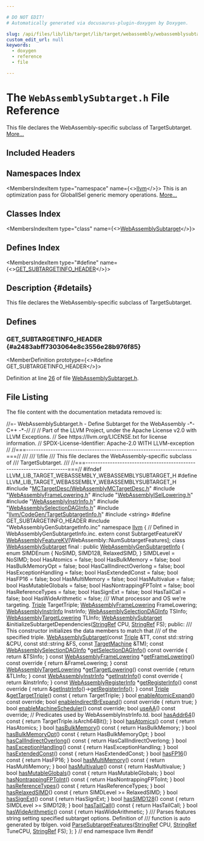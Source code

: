 ```yaml
---

# DO NOT EDIT!
# Automatically generated via docusaurus-plugin-doxygen by Doxygen.

slug: /api/files/lib/lib/target/lib/target/webassembly/webassemblysubtarget-h
custom_edit_url: null
keywords:
  - doxygen
  - reference
  - file

---
```





# The `WebAssemblySubtarget.h` File Reference

<DoxygenPage pluginConfig={pluginConfig}>

This file declares the WebAssembly-specific subclass of TargetSubtarget. <a href="#details">More...</a>

## Included Headers

<IncludesList>
<IncludesListItem
  filePath="MCTargetDesc/WebAssemblyMCTargetDesc.h"
  permalink="/docs/api/files/lib/lib/target/lib/target/webassembly/lib/target/webassembly/mctargetdesc/webassemblymctargetdesc-h"
  isLocal="true" />
<IncludesListItem
  filePath="WebAssemblyFrameLowering.h"
  permalink="/docs/api/files/lib/lib/target/lib/target/webassembly/webassemblyframelowering-h"
  isLocal="true" />
<IncludesListItem
  filePath="WebAssemblyISelLowering.h"
  permalink="/docs/api/files/lib/lib/target/lib/target/webassembly/webassemblyisellowering-h"
  isLocal="true" />
<IncludesListItem
  filePath="WebAssemblyInstrInfo.h"
  permalink="/docs/api/files/lib/lib/target/lib/target/webassembly/webassemblyinstrinfo-h"
  isLocal="true" />
<IncludesListItem
  filePath="WebAssemblySelectionDAGInfo.h"
  permalink="/docs/api/files/lib/lib/target/lib/target/webassembly/webassemblyselectiondaginfo-h"
  isLocal="true" />
<IncludesListItem
  filePath="llvm/CodeGen/TargetSubtargetInfo.h"
  permalink="/docs/api/files/include/include/llvm/include/llvm/codegen/targetsubtargetinfo-h"
  isLocal="true" />
<IncludesListItem
  filePath="string"
  permalink=""
  isLocal="false" />
<IncludesListItem
  filePath="WebAssemblyGenSubtargetInfo.inc"
  permalink=""
  isLocal="true" />
</IncludesList>

## Namespaces Index

<MembersIndex>

<MembersIndexItem
  type="namespace"
  name={<><a href="/docs/api/namespaces/llvm">llvm</a></>}>
This is an optimization pass for GlobalISel generic memory operations. <a href="/docs/api/namespaces/llvm/#details">More...</a>
</MembersIndexItem>

</MembersIndex>

## Classes Index

<MembersIndex>

<MembersIndexItem
  type="class"
  name={<><a href="/docs/api/classes/llvm/webassemblysubtarget">WebAssemblySubtarget</a></>}>
</MembersIndexItem>

</MembersIndex>

## Defines Index

<MembersIndex>

<MembersIndexItem
  type="#define"
  name={<><a href="#a2483abff7303064e8c3556e28b976f85">GET&#95;SUBTARGETINFO&#95;HEADER</a></>}>
</MembersIndexItem>

</MembersIndex>

## Description {#details}

This file declares the WebAssembly-specific subclass of TargetSubtarget.

<SectionDefinition>

## Defines

### GET&#95;SUBTARGETINFO&#95;HEADER {#a2483abff7303064e8c3556e28b976f85}

<MemberDefinition
  prototype={<>#define GET&#95;SUBTARGETINFO&#95;HEADER</>}>

Definition at line <a href="#l00026">26</a> of file <a href="/docs/api/files/lib/lib/target/lib/target/webassembly/webassemblysubtarget-h">WebAssemblySubtarget.h</a>.
</MemberDefinition>

</SectionDefinition>

## File Listing

The file content with the documentation metadata removed is:

<ProgramListing>

<Link id="l00001" /><CodeLine lineNumber="1"><Highlight kind="comment">//=- WebAssemblySubtarget.h - Define Subtarget for the WebAssembly -&#42;- C++ -&#42;-//</Highlight><Highlight kind="normal"></Highlight></CodeLine>
<Link id="l00002" /><CodeLine lineNumber="2"><Highlight kind="normal"></Highlight><Highlight kind="comment">//</Highlight><Highlight kind="normal"></Highlight></CodeLine>
<Link id="l00003" /><CodeLine lineNumber="3"><Highlight kind="normal"></Highlight><Highlight kind="comment">// Part of the LLVM Project, under the Apache License v2.0 with LLVM Exceptions.</Highlight><Highlight kind="normal"></Highlight></CodeLine>
<Link id="l00004" /><CodeLine lineNumber="4"><Highlight kind="normal"></Highlight><Highlight kind="comment">// See https://llvm.org/LICENSE.txt for license information.</Highlight><Highlight kind="normal"></Highlight></CodeLine>
<Link id="l00005" /><CodeLine lineNumber="5"><Highlight kind="normal"></Highlight><Highlight kind="comment">// SPDX-License-Identifier: Apache-2.0 WITH LLVM-exception</Highlight><Highlight kind="normal"></Highlight></CodeLine>
<Link id="l00006" /><CodeLine lineNumber="6"><Highlight kind="normal"></Highlight><Highlight kind="comment">//</Highlight><Highlight kind="normal"></Highlight></CodeLine>
<Link id="l00007" /><CodeLine lineNumber="7"><Highlight kind="normal"></Highlight><Highlight kind="comment">//===----------------------------------------------------------------------===//</Highlight><Highlight kind="comment"></Highlight></CodeLine>
<Link id="l00008" /><CodeLine lineNumber="8"><Highlight kind="comment">///</Highlight></CodeLine>
<Link id="l00009" /><CodeLine lineNumber="9"><Highlight kind="comment">/// \\file</Highlight></CodeLine>
<Link id="l00010" /><CodeLine lineNumber="10"><Highlight kind="comment">/// This file declares the WebAssembly-specific subclass of</Highlight></CodeLine>
<Link id="l00011" /><CodeLine lineNumber="11"><Highlight kind="comment">/// TargetSubtarget.</Highlight></CodeLine>
<Link id="l00012" /><CodeLine lineNumber="12"><Highlight kind="comment">///</Highlight><Highlight kind="normal"></Highlight></CodeLine>
<Link id="l00013" /><CodeLine lineNumber="13"><Highlight kind="normal"></Highlight><Highlight kind="comment">//===----------------------------------------------------------------------===//</Highlight><Highlight kind="normal"></Highlight></CodeLine>
<Link id="l00014" /><CodeLine lineNumber="14"><Highlight kind="normal"></Highlight></CodeLine>
<Link id="l00015" /><CodeLine lineNumber="15"><Highlight kind="normal"></Highlight><Highlight kind="preprocessor">#ifndef LLVM&#95;LIB&#95;TARGET&#95;WEBASSEMBLY&#95;WEBASSEMBLYSUBTARGET&#95;H</Highlight><Highlight kind="normal"></Highlight></CodeLine>
<Link id="l00016" /><CodeLine lineNumber="16"><Highlight kind="normal"></Highlight><Highlight kind="preprocessor">#define LLVM&#95;LIB&#95;TARGET&#95;WEBASSEMBLY&#95;WEBASSEMBLYSUBTARGET&#95;H</Highlight><Highlight kind="normal"></Highlight></CodeLine>
<Link id="l00017" /><CodeLine lineNumber="17"><Highlight kind="normal"></Highlight></CodeLine>
<Link id="l00018" /><CodeLine lineNumber="18"><Highlight kind="normal"></Highlight><Highlight kind="preprocessor">#include &quot;<a href="/docs/api/files/lib/lib/target/lib/target/webassembly/lib/target/webassembly/mctargetdesc/webassemblymctargetdesc-h">MCTargetDesc/WebAssemblyMCTargetDesc.h</a>&quot;</Highlight><Highlight kind="normal"></Highlight></CodeLine>
<Link id="l00019" /><CodeLine lineNumber="19"><Highlight kind="normal"></Highlight><Highlight kind="preprocessor">#include &quot;<a href="/docs/api/files/lib/lib/target/lib/target/webassembly/webassemblyframelowering-h">WebAssemblyFrameLowering.h</a>&quot;</Highlight><Highlight kind="normal"></Highlight></CodeLine>
<Link id="l00020" /><CodeLine lineNumber="20"><Highlight kind="normal"></Highlight><Highlight kind="preprocessor">#include &quot;<a href="/docs/api/files/lib/lib/target/lib/target/webassembly/webassemblyisellowering-h">WebAssemblyISelLowering.h</a>&quot;</Highlight><Highlight kind="normal"></Highlight></CodeLine>
<Link id="l00021" /><CodeLine lineNumber="21"><Highlight kind="normal"></Highlight><Highlight kind="preprocessor">#include &quot;<a href="/docs/api/files/lib/lib/target/lib/target/webassembly/webassemblyinstrinfo-h">WebAssemblyInstrInfo.h</a>&quot;</Highlight><Highlight kind="normal"></Highlight></CodeLine>
<Link id="l00022" /><CodeLine lineNumber="22"><Highlight kind="normal"></Highlight><Highlight kind="preprocessor">#include &quot;<a href="/docs/api/files/lib/lib/target/lib/target/webassembly/webassemblyselectiondaginfo-h">WebAssemblySelectionDAGInfo.h</a>&quot;</Highlight><Highlight kind="normal"></Highlight></CodeLine>
<Link id="l00023" /><CodeLine lineNumber="23"><Highlight kind="normal"></Highlight><Highlight kind="preprocessor">#include &quot;<a href="/docs/api/files/include/include/llvm/include/llvm/codegen/targetsubtargetinfo-h">llvm/CodeGen/TargetSubtargetInfo.h</a>&quot;</Highlight><Highlight kind="normal"></Highlight></CodeLine>
<Link id="l00024" /><CodeLine lineNumber="24"><Highlight kind="normal"></Highlight><Highlight kind="preprocessor">#include &lt;string&gt;</Highlight><Highlight kind="normal"></Highlight></CodeLine>
<Link id="l00025" /><CodeLine lineNumber="25"><Highlight kind="normal"></Highlight></CodeLine>
<Link id="l00026" /><CodeLine lineNumber="26" lineLink="#a2483abff7303064e8c3556e28b976f85"><Highlight kind="normal"></Highlight><Highlight kind="preprocessor">#define GET&#95;SUBTARGETINFO&#95;HEADER</Highlight><Highlight kind="normal"></Highlight></CodeLine>
<Link id="l00027" /><CodeLine lineNumber="27"><Highlight kind="normal"></Highlight><Highlight kind="preprocessor">#include &quot;WebAssemblyGenSubtargetInfo.inc&quot;</Highlight><Highlight kind="normal"></Highlight></CodeLine>
<Link id="l00028" /><CodeLine lineNumber="28"><Highlight kind="normal"></Highlight></CodeLine>
<Link id="l00029" /><CodeLine lineNumber="29"><Highlight kind="normal"></Highlight><Highlight kind="keyword">namespace </Highlight><Highlight kind="normal"><a href="/docs/api/namespaces/llvm">llvm</a> &#123;</Highlight></CodeLine>
<Link id="l00030" /><CodeLine lineNumber="30"><Highlight kind="normal"></Highlight></CodeLine>
<Link id="l00031" /><CodeLine lineNumber="31"><Highlight kind="normal"></Highlight><Highlight kind="comment">// Defined in WebAssemblyGenSubtargetInfo.inc.</Highlight><Highlight kind="normal"></Highlight></CodeLine>
<Link id="l00032" /><CodeLine lineNumber="32"><Highlight kind="normal"></Highlight><Highlight kind="keyword">extern</Highlight><Highlight kind="normal"> </Highlight><Highlight kind="keyword">const</Highlight><Highlight kind="normal"> SubtargetFeatureKV</Highlight></CodeLine>
<Link id="l00033" /><CodeLine lineNumber="33"><Highlight kind="normal">    <a href="/docs/api/namespaces/llvm/#a1cd80a76d76bf507862c05650c5b16e9">WebAssemblyFeatureKV</a>&#91;WebAssembly::NumSubtargetFeatures&#93;;</Highlight></CodeLine>
<Link id="l00034" /><CodeLine lineNumber="34"><Highlight kind="normal"></Highlight></CodeLine>
<Link id="l00035" /><CodeLine lineNumber="35" lineLink="/docs/api/classes/llvm/webassemblysubtarget"><Highlight kind="normal"></Highlight><Highlight kind="keyword">class </Highlight><Highlight kind="normal"><a href="/docs/api/classes/llvm/webassemblysubtarget/#abc26a845c93622f3eb0893a7b3fbfcf4">WebAssemblySubtarget</a> final : </Highlight><Highlight kind="keyword">public</Highlight><Highlight kind="normal"> <a href="/docs/api/classes/webassemblygensubtargetinfo">WebAssemblyGenSubtargetInfo</a> &#123;</Highlight></CodeLine>
<Link id="l00036" /><CodeLine lineNumber="36"><Highlight kind="normal">  </Highlight><Highlight kind="keyword">enum</Highlight><Highlight kind="normal"> SIMDEnum &#123;</Highlight></CodeLine>
<Link id="l00037" /><CodeLine lineNumber="37"><Highlight kind="normal">    NoSIMD,</Highlight></CodeLine>
<Link id="l00038" /><CodeLine lineNumber="38"><Highlight kind="normal">    SIMD128,</Highlight></CodeLine>
<Link id="l00039" /><CodeLine lineNumber="39"><Highlight kind="normal">    RelaxedSIMD,</Highlight></CodeLine>
<Link id="l00040" /><CodeLine lineNumber="40"><Highlight kind="normal">  &#125; SIMDLevel = NoSIMD;</Highlight></CodeLine>
<Link id="l00041" /><CodeLine lineNumber="41"><Highlight kind="normal"></Highlight></CodeLine>
<Link id="l00042" /><CodeLine lineNumber="42"><Highlight kind="normal">  </Highlight><Highlight kind="keywordtype">bool</Highlight><Highlight kind="normal"> HasAtomics = </Highlight><Highlight kind="keyword">false</Highlight><Highlight kind="normal">;</Highlight></CodeLine>
<Link id="l00043" /><CodeLine lineNumber="43"><Highlight kind="normal">  </Highlight><Highlight kind="keywordtype">bool</Highlight><Highlight kind="normal"> HasBulkMemory = </Highlight><Highlight kind="keyword">false</Highlight><Highlight kind="normal">;</Highlight></CodeLine>
<Link id="l00044" /><CodeLine lineNumber="44"><Highlight kind="normal">  </Highlight><Highlight kind="keywordtype">bool</Highlight><Highlight kind="normal"> HasBulkMemoryOpt = </Highlight><Highlight kind="keyword">false</Highlight><Highlight kind="normal">;</Highlight></CodeLine>
<Link id="l00045" /><CodeLine lineNumber="45"><Highlight kind="normal">  </Highlight><Highlight kind="keywordtype">bool</Highlight><Highlight kind="normal"> HasCallIndirectOverlong = </Highlight><Highlight kind="keyword">false</Highlight><Highlight kind="normal">;</Highlight></CodeLine>
<Link id="l00046" /><CodeLine lineNumber="46"><Highlight kind="normal">  </Highlight><Highlight kind="keywordtype">bool</Highlight><Highlight kind="normal"> HasExceptionHandling = </Highlight><Highlight kind="keyword">false</Highlight><Highlight kind="normal">;</Highlight></CodeLine>
<Link id="l00047" /><CodeLine lineNumber="47"><Highlight kind="normal">  </Highlight><Highlight kind="keywordtype">bool</Highlight><Highlight kind="normal"> HasExtendedConst = </Highlight><Highlight kind="keyword">false</Highlight><Highlight kind="normal">;</Highlight></CodeLine>
<Link id="l00048" /><CodeLine lineNumber="48"><Highlight kind="normal">  </Highlight><Highlight kind="keywordtype">bool</Highlight><Highlight kind="normal"> HasFP16 = </Highlight><Highlight kind="keyword">false</Highlight><Highlight kind="normal">;</Highlight></CodeLine>
<Link id="l00049" /><CodeLine lineNumber="49"><Highlight kind="normal">  </Highlight><Highlight kind="keywordtype">bool</Highlight><Highlight kind="normal"> HasMultiMemory = </Highlight><Highlight kind="keyword">false</Highlight><Highlight kind="normal">;</Highlight></CodeLine>
<Link id="l00050" /><CodeLine lineNumber="50"><Highlight kind="normal">  </Highlight><Highlight kind="keywordtype">bool</Highlight><Highlight kind="normal"> HasMultivalue = </Highlight><Highlight kind="keyword">false</Highlight><Highlight kind="normal">;</Highlight></CodeLine>
<Link id="l00051" /><CodeLine lineNumber="51"><Highlight kind="normal">  </Highlight><Highlight kind="keywordtype">bool</Highlight><Highlight kind="normal"> HasMutableGlobals = </Highlight><Highlight kind="keyword">false</Highlight><Highlight kind="normal">;</Highlight></CodeLine>
<Link id="l00052" /><CodeLine lineNumber="52"><Highlight kind="normal">  </Highlight><Highlight kind="keywordtype">bool</Highlight><Highlight kind="normal"> HasNontrappingFPToInt = </Highlight><Highlight kind="keyword">false</Highlight><Highlight kind="normal">;</Highlight></CodeLine>
<Link id="l00053" /><CodeLine lineNumber="53"><Highlight kind="normal">  </Highlight><Highlight kind="keywordtype">bool</Highlight><Highlight kind="normal"> HasReferenceTypes = </Highlight><Highlight kind="keyword">false</Highlight><Highlight kind="normal">;</Highlight></CodeLine>
<Link id="l00054" /><CodeLine lineNumber="54"><Highlight kind="normal">  </Highlight><Highlight kind="keywordtype">bool</Highlight><Highlight kind="normal"> HasSignExt = </Highlight><Highlight kind="keyword">false</Highlight><Highlight kind="normal">;</Highlight></CodeLine>
<Link id="l00055" /><CodeLine lineNumber="55"><Highlight kind="normal">  </Highlight><Highlight kind="keywordtype">bool</Highlight><Highlight kind="normal"> HasTailCall = </Highlight><Highlight kind="keyword">false</Highlight><Highlight kind="normal">;</Highlight></CodeLine>
<Link id="l00056" /><CodeLine lineNumber="56"><Highlight kind="normal">  </Highlight><Highlight kind="keywordtype">bool</Highlight><Highlight kind="normal"> HasWideArithmetic = </Highlight><Highlight kind="keyword">false</Highlight><Highlight kind="normal">;</Highlight></CodeLine>
<Link id="l00057" /><CodeLine lineNumber="57"><Highlight kind="normal"></Highlight><Highlight kind="comment"></Highlight></CodeLine>
<Link id="l00058" /><CodeLine lineNumber="58"><Highlight kind="comment">  /// What processor and OS we&#39;re targeting.</Highlight><Highlight kind="normal"></Highlight></CodeLine>
<Link id="l00059" /><CodeLine lineNumber="59"><Highlight kind="normal">  <a href="/docs/api/classes/llvm/triple">Triple</a> TargetTriple;</Highlight></CodeLine>
<Link id="l00060" /><CodeLine lineNumber="60"><Highlight kind="normal"></Highlight></CodeLine>
<Link id="l00061" /><CodeLine lineNumber="61"><Highlight kind="normal">  <a href="/docs/api/classes/llvm/webassemblyframelowering">WebAssemblyFrameLowering</a> FrameLowering;</Highlight></CodeLine>
<Link id="l00062" /><CodeLine lineNumber="62"><Highlight kind="normal">  <a href="/docs/api/classes/llvm/webassemblyinstrinfo">WebAssemblyInstrInfo</a> InstrInfo;</Highlight></CodeLine>
<Link id="l00063" /><CodeLine lineNumber="63"><Highlight kind="normal">  <a href="/docs/api/classes/llvm/webassemblyselectiondaginfo">WebAssemblySelectionDAGInfo</a> TSInfo;</Highlight></CodeLine>
<Link id="l00064" /><CodeLine lineNumber="64"><Highlight kind="normal">  <a href="/docs/api/classes/llvm/webassemblytargetlowering">WebAssemblyTargetLowering</a> TLInfo;</Highlight></CodeLine>
<Link id="l00065" /><CodeLine lineNumber="65"><Highlight kind="normal"></Highlight></CodeLine>
<Link id="l00066" /><CodeLine lineNumber="66"><Highlight kind="normal">  <a href="/docs/api/classes/llvm/webassemblysubtarget/#abc26a845c93622f3eb0893a7b3fbfcf4">WebAssemblySubtarget</a> &amp;initializeSubtargetDependencies(<a href="/docs/api/classes/llvm/stringref">StringRef</a> CPU,</Highlight></CodeLine>
<Link id="l00067" /><CodeLine lineNumber="67"><Highlight kind="normal">                                                        <a href="/docs/api/classes/llvm/stringref">StringRef</a> FS);</Highlight></CodeLine>
<Link id="l00068" /><CodeLine lineNumber="68"><Highlight kind="normal"></Highlight></CodeLine>
<Link id="l00069" /><CodeLine lineNumber="69"><Highlight kind="normal"></Highlight><Highlight kind="keyword">public</Highlight><Highlight kind="normal">:</Highlight><Highlight kind="comment"></Highlight></CodeLine>
<Link id="l00070" /><CodeLine lineNumber="70"><Highlight kind="comment">  /// This constructor initializes the data members to match that</Highlight></CodeLine>
<Link id="l00071" /><CodeLine lineNumber="71"><Highlight kind="comment">  /// of the specified triple.</Highlight><Highlight kind="normal"></Highlight></CodeLine>
<Link id="l00072" /><CodeLine lineNumber="72"><Highlight kind="normal">  <a href="/docs/api/classes/llvm/webassemblysubtarget/#abc26a845c93622f3eb0893a7b3fbfcf4">WebAssemblySubtarget</a>(</Highlight><Highlight kind="keyword">const</Highlight><Highlight kind="normal"> <a href="/docs/api/classes/llvm/triple">Triple</a> &amp;TT, </Highlight><Highlight kind="keyword">const</Highlight><Highlight kind="normal"> std::string &amp;CPU,</Highlight></CodeLine>
<Link id="l00073" /><CodeLine lineNumber="73"><Highlight kind="normal">                       </Highlight><Highlight kind="keyword">const</Highlight><Highlight kind="normal"> std::string &amp;FS, </Highlight><Highlight kind="keyword">const</Highlight><Highlight kind="normal"> <a href="/docs/api/classes/llvm/targetmachine">TargetMachine</a> &amp;TM);</Highlight></CodeLine>
<Link id="l00074" /><CodeLine lineNumber="74"><Highlight kind="normal"></Highlight></CodeLine>
<Link id="l00075" /><CodeLine lineNumber="75" lineLink="/docs/api/classes/llvm/webassemblysubtarget/#a354ac21fcb2b2994dbcba3cd912f9f2d"><Highlight kind="normal">  </Highlight><Highlight kind="keyword">const</Highlight><Highlight kind="normal"> <a href="/docs/api/classes/llvm/webassemblyselectiondaginfo">WebAssemblySelectionDAGInfo</a> &#42;<a href="/docs/api/classes/llvm/webassemblysubtarget/#a354ac21fcb2b2994dbcba3cd912f9f2d">getSelectionDAGInfo</a>()</Highlight><Highlight kind="keyword"> const override </Highlight><Highlight kind="normal">&#123;</Highlight></CodeLine>
<Link id="l00076" /><CodeLine lineNumber="76"><Highlight kind="normal">    </Highlight><Highlight kind="keywordflow">return</Highlight><Highlight kind="normal"> &amp;TSInfo;</Highlight></CodeLine>
<Link id="l00077" /><CodeLine lineNumber="77"><Highlight kind="normal">  &#125;</Highlight></CodeLine>
<Link id="l00078" /><CodeLine lineNumber="78" lineLink="/docs/api/classes/llvm/webassemblysubtarget/#aeb3756539fdfc9ee8da5a5883e16a34e"><Highlight kind="normal">  </Highlight><Highlight kind="keyword">const</Highlight><Highlight kind="normal"> <a href="/docs/api/classes/llvm/webassemblyframelowering">WebAssemblyFrameLowering</a> &#42;<a href="/docs/api/classes/llvm/webassemblysubtarget/#aeb3756539fdfc9ee8da5a5883e16a34e">getFrameLowering</a>()</Highlight><Highlight kind="keyword"> const override </Highlight><Highlight kind="normal">&#123;</Highlight></CodeLine>
<Link id="l00079" /><CodeLine lineNumber="79"><Highlight kind="normal">    </Highlight><Highlight kind="keywordflow">return</Highlight><Highlight kind="normal"> &amp;FrameLowering;</Highlight></CodeLine>
<Link id="l00080" /><CodeLine lineNumber="80"><Highlight kind="normal">  &#125;</Highlight></CodeLine>
<Link id="l00081" /><CodeLine lineNumber="81" lineLink="/docs/api/classes/llvm/webassemblysubtarget/#a4ab35dc0ae65596d355bb98669e37a46"><Highlight kind="normal">  </Highlight><Highlight kind="keyword">const</Highlight><Highlight kind="normal"> <a href="/docs/api/classes/llvm/webassemblytargetlowering">WebAssemblyTargetLowering</a> &#42;<a href="/docs/api/classes/llvm/webassemblysubtarget/#a4ab35dc0ae65596d355bb98669e37a46">getTargetLowering</a>()</Highlight><Highlight kind="keyword"> const override </Highlight><Highlight kind="normal">&#123;</Highlight></CodeLine>
<Link id="l00082" /><CodeLine lineNumber="82"><Highlight kind="normal">    </Highlight><Highlight kind="keywordflow">return</Highlight><Highlight kind="normal"> &amp;TLInfo;</Highlight></CodeLine>
<Link id="l00083" /><CodeLine lineNumber="83"><Highlight kind="normal">  &#125;</Highlight></CodeLine>
<Link id="l00084" /><CodeLine lineNumber="84" lineLink="/docs/api/classes/llvm/webassemblysubtarget/#a4b760b5e139bf9f8126892c5acdfca96"><Highlight kind="normal">  </Highlight><Highlight kind="keyword">const</Highlight><Highlight kind="normal"> <a href="/docs/api/classes/llvm/webassemblyinstrinfo">WebAssemblyInstrInfo</a> &#42;<a href="/docs/api/classes/llvm/webassemblysubtarget/#a4b760b5e139bf9f8126892c5acdfca96">getInstrInfo</a>()</Highlight><Highlight kind="keyword"> const override </Highlight><Highlight kind="normal">&#123;</Highlight></CodeLine>
<Link id="l00085" /><CodeLine lineNumber="85"><Highlight kind="normal">    </Highlight><Highlight kind="keywordflow">return</Highlight><Highlight kind="normal"> &amp;InstrInfo;</Highlight></CodeLine>
<Link id="l00086" /><CodeLine lineNumber="86"><Highlight kind="normal">  &#125;</Highlight></CodeLine>
<Link id="l00087" /><CodeLine lineNumber="87" lineLink="/docs/api/classes/llvm/webassemblysubtarget/#a64745499ead5b9136ea6e3f06a3ee8dd"><Highlight kind="normal">  </Highlight><Highlight kind="keyword">const</Highlight><Highlight kind="normal"> <a href="/docs/api/classes/llvm/webassemblyregisterinfo">WebAssemblyRegisterInfo</a> &#42;<a href="/docs/api/classes/llvm/webassemblysubtarget/#a64745499ead5b9136ea6e3f06a3ee8dd">getRegisterInfo</a>()</Highlight><Highlight kind="keyword"> const override </Highlight><Highlight kind="normal">&#123;</Highlight></CodeLine>
<Link id="l00088" /><CodeLine lineNumber="88"><Highlight kind="normal">    </Highlight><Highlight kind="keywordflow">return</Highlight><Highlight kind="normal"> &amp;<a href="/docs/api/classes/llvm/webassemblysubtarget/#a4b760b5e139bf9f8126892c5acdfca96">getInstrInfo</a>()-&gt;<a href="/docs/api/classes/llvm/webassemblyinstrinfo/#a66895ef0e2e38c33a882e5b681cb22cb">getRegisterInfo</a>();</Highlight></CodeLine>
<Link id="l00089" /><CodeLine lineNumber="89"><Highlight kind="normal">  &#125;</Highlight></CodeLine>
<Link id="l00090" /><CodeLine lineNumber="90" lineLink="/docs/api/classes/llvm/webassemblysubtarget/#a35b2acdbcca0a7fb18fc6474b2f2f61f"><Highlight kind="normal">  </Highlight><Highlight kind="keyword">const</Highlight><Highlight kind="normal"> <a href="/docs/api/classes/llvm/triple">Triple</a> &amp;<a href="/docs/api/classes/llvm/webassemblysubtarget/#a35b2acdbcca0a7fb18fc6474b2f2f61f">getTargetTriple</a>()</Highlight><Highlight kind="keyword"> const </Highlight><Highlight kind="normal">&#123; </Highlight><Highlight kind="keywordflow">return</Highlight><Highlight kind="normal"> TargetTriple; &#125;</Highlight></CodeLine>
<Link id="l00091" /><CodeLine lineNumber="91"><Highlight kind="normal">  </Highlight><Highlight kind="keywordtype">bool</Highlight><Highlight kind="normal"> <a href="/docs/api/classes/llvm/webassemblysubtarget/#a27f48c94bb58a5bcd26b327f67d6f883">enableAtomicExpand</a>() </Highlight><Highlight kind="keyword">const override</Highlight><Highlight kind="normal">;</Highlight></CodeLine>
<Link id="l00092" /><CodeLine lineNumber="92" lineLink="/docs/api/classes/llvm/webassemblysubtarget/#a3f1dfd55fa33185df04754a68de06bd9"><Highlight kind="normal">  </Highlight><Highlight kind="keywordtype">bool</Highlight><Highlight kind="normal"> <a href="/docs/api/classes/llvm/webassemblysubtarget/#a3f1dfd55fa33185df04754a68de06bd9">enableIndirectBrExpand</a>()</Highlight><Highlight kind="keyword"> const override </Highlight><Highlight kind="normal">&#123; </Highlight><Highlight kind="keywordflow">return</Highlight><Highlight kind="normal"> </Highlight><Highlight kind="keyword">true</Highlight><Highlight kind="normal">; &#125;</Highlight></CodeLine>
<Link id="l00093" /><CodeLine lineNumber="93"><Highlight kind="normal">  </Highlight><Highlight kind="keywordtype">bool</Highlight><Highlight kind="normal"> <a href="/docs/api/classes/llvm/webassemblysubtarget/#a77fc9d7f77a753d3f28cceeb0d4d75d6">enableMachineScheduler</a>() </Highlight><Highlight kind="keyword">const override</Highlight><Highlight kind="normal">;</Highlight></CodeLine>
<Link id="l00094" /><CodeLine lineNumber="94"><Highlight kind="normal">  </Highlight><Highlight kind="keywordtype">bool</Highlight><Highlight kind="normal"> <a href="/docs/api/classes/llvm/webassemblysubtarget/#aeef2bc0497b82b777e18811cdfd3b1aa">useAA</a>() </Highlight><Highlight kind="keyword">const override</Highlight><Highlight kind="normal">;</Highlight></CodeLine>
<Link id="l00095" /><CodeLine lineNumber="95"><Highlight kind="normal"></Highlight></CodeLine>
<Link id="l00096" /><CodeLine lineNumber="96"><Highlight kind="normal">  </Highlight><Highlight kind="comment">// Predicates used by WebAssemblyInstrInfo.td.</Highlight><Highlight kind="normal"></Highlight></CodeLine>
<Link id="l00097" /><CodeLine lineNumber="97" lineLink="/docs/api/classes/llvm/webassemblysubtarget/#a5d7266cdd3774e32391b41afbf1eecde"><Highlight kind="normal">  </Highlight><Highlight kind="keywordtype">bool</Highlight><Highlight kind="normal"> <a href="/docs/api/classes/llvm/webassemblysubtarget/#a5d7266cdd3774e32391b41afbf1eecde">hasAddr64</a>()</Highlight><Highlight kind="keyword"> const </Highlight><Highlight kind="normal">&#123; </Highlight><Highlight kind="keywordflow">return</Highlight><Highlight kind="normal"> TargetTriple.isArch64Bit(); &#125;</Highlight></CodeLine>
<Link id="l00098" /><CodeLine lineNumber="98" lineLink="/docs/api/classes/llvm/webassemblysubtarget/#a62c2b5b1c74db441e813cc56793dabd4"><Highlight kind="normal">  </Highlight><Highlight kind="keywordtype">bool</Highlight><Highlight kind="normal"> <a href="/docs/api/classes/llvm/webassemblysubtarget/#a62c2b5b1c74db441e813cc56793dabd4">hasAtomics</a>()</Highlight><Highlight kind="keyword"> const </Highlight><Highlight kind="normal">&#123; </Highlight><Highlight kind="keywordflow">return</Highlight><Highlight kind="normal"> HasAtomics; &#125;</Highlight></CodeLine>
<Link id="l00099" /><CodeLine lineNumber="99" lineLink="/docs/api/classes/llvm/webassemblysubtarget/#a61f2df1f2adacb8353ea7bf05040bdda"><Highlight kind="normal">  </Highlight><Highlight kind="keywordtype">bool</Highlight><Highlight kind="normal"> <a href="/docs/api/classes/llvm/webassemblysubtarget/#a61f2df1f2adacb8353ea7bf05040bdda">hasBulkMemory</a>()</Highlight><Highlight kind="keyword"> const </Highlight><Highlight kind="normal">&#123; </Highlight><Highlight kind="keywordflow">return</Highlight><Highlight kind="normal"> HasBulkMemory; &#125;</Highlight></CodeLine>
<Link id="l00100" /><CodeLine lineNumber="100" lineLink="/docs/api/classes/llvm/webassemblysubtarget/#a5409b6ff36c9ee2bd66fad083febcb27"><Highlight kind="normal">  </Highlight><Highlight kind="keywordtype">bool</Highlight><Highlight kind="normal"> <a href="/docs/api/classes/llvm/webassemblysubtarget/#a5409b6ff36c9ee2bd66fad083febcb27">hasBulkMemoryOpt</a>()</Highlight><Highlight kind="keyword"> const </Highlight><Highlight kind="normal">&#123; </Highlight><Highlight kind="keywordflow">return</Highlight><Highlight kind="normal"> HasBulkMemoryOpt; &#125;</Highlight></CodeLine>
<Link id="l00101" /><CodeLine lineNumber="101" lineLink="/docs/api/classes/llvm/webassemblysubtarget/#a0499b83dc894ada1126e6e791157980b"><Highlight kind="normal">  </Highlight><Highlight kind="keywordtype">bool</Highlight><Highlight kind="normal"> <a href="/docs/api/classes/llvm/webassemblysubtarget/#a0499b83dc894ada1126e6e791157980b">hasCallIndirectOverlong</a>()</Highlight><Highlight kind="keyword"> const </Highlight><Highlight kind="normal">&#123; </Highlight><Highlight kind="keywordflow">return</Highlight><Highlight kind="normal"> HasCallIndirectOverlong; &#125;</Highlight></CodeLine>
<Link id="l00102" /><CodeLine lineNumber="102" lineLink="/docs/api/classes/llvm/webassemblysubtarget/#abacf99f9dc9bdcc559882659735c3dec"><Highlight kind="normal">  </Highlight><Highlight kind="keywordtype">bool</Highlight><Highlight kind="normal"> <a href="/docs/api/classes/llvm/webassemblysubtarget/#abacf99f9dc9bdcc559882659735c3dec">hasExceptionHandling</a>()</Highlight><Highlight kind="keyword"> const </Highlight><Highlight kind="normal">&#123; </Highlight><Highlight kind="keywordflow">return</Highlight><Highlight kind="normal"> HasExceptionHandling; &#125;</Highlight></CodeLine>
<Link id="l00103" /><CodeLine lineNumber="103" lineLink="/docs/api/classes/llvm/webassemblysubtarget/#a07a0d6ab5ca298b2c7bbd2a7e4be9420"><Highlight kind="normal">  </Highlight><Highlight kind="keywordtype">bool</Highlight><Highlight kind="normal"> <a href="/docs/api/classes/llvm/webassemblysubtarget/#a07a0d6ab5ca298b2c7bbd2a7e4be9420">hasExtendedConst</a>()</Highlight><Highlight kind="keyword"> const </Highlight><Highlight kind="normal">&#123; </Highlight><Highlight kind="keywordflow">return</Highlight><Highlight kind="normal"> HasExtendedConst; &#125;</Highlight></CodeLine>
<Link id="l00104" /><CodeLine lineNumber="104" lineLink="/docs/api/classes/llvm/webassemblysubtarget/#a0ffa87e360ecbb747f54f41887e6bea9"><Highlight kind="normal">  </Highlight><Highlight kind="keywordtype">bool</Highlight><Highlight kind="normal"> <a href="/docs/api/classes/llvm/webassemblysubtarget/#a0ffa87e360ecbb747f54f41887e6bea9">hasFP16</a>()</Highlight><Highlight kind="keyword"> const </Highlight><Highlight kind="normal">&#123; </Highlight><Highlight kind="keywordflow">return</Highlight><Highlight kind="normal"> HasFP16; &#125;</Highlight></CodeLine>
<Link id="l00105" /><CodeLine lineNumber="105" lineLink="/docs/api/classes/llvm/webassemblysubtarget/#a36fab86a33ec47e5f4d6400af219fd94"><Highlight kind="normal">  </Highlight><Highlight kind="keywordtype">bool</Highlight><Highlight kind="normal"> <a href="/docs/api/classes/llvm/webassemblysubtarget/#a36fab86a33ec47e5f4d6400af219fd94">hasMultiMemory</a>()</Highlight><Highlight kind="keyword"> const </Highlight><Highlight kind="normal">&#123; </Highlight><Highlight kind="keywordflow">return</Highlight><Highlight kind="normal"> HasMultiMemory; &#125;</Highlight></CodeLine>
<Link id="l00106" /><CodeLine lineNumber="106" lineLink="/docs/api/classes/llvm/webassemblysubtarget/#a7eb395364f9e0b23212f89fbe2b24269"><Highlight kind="normal">  </Highlight><Highlight kind="keywordtype">bool</Highlight><Highlight kind="normal"> <a href="/docs/api/classes/llvm/webassemblysubtarget/#a7eb395364f9e0b23212f89fbe2b24269">hasMultivalue</a>()</Highlight><Highlight kind="keyword"> const </Highlight><Highlight kind="normal">&#123; </Highlight><Highlight kind="keywordflow">return</Highlight><Highlight kind="normal"> HasMultivalue; &#125;</Highlight></CodeLine>
<Link id="l00107" /><CodeLine lineNumber="107" lineLink="/docs/api/classes/llvm/webassemblysubtarget/#acb32197a7db9ba4f07429cac5e7b5ee5"><Highlight kind="normal">  </Highlight><Highlight kind="keywordtype">bool</Highlight><Highlight kind="normal"> <a href="/docs/api/classes/llvm/webassemblysubtarget/#acb32197a7db9ba4f07429cac5e7b5ee5">hasMutableGlobals</a>()</Highlight><Highlight kind="keyword"> const </Highlight><Highlight kind="normal">&#123; </Highlight><Highlight kind="keywordflow">return</Highlight><Highlight kind="normal"> HasMutableGlobals; &#125;</Highlight></CodeLine>
<Link id="l00108" /><CodeLine lineNumber="108" lineLink="/docs/api/classes/llvm/webassemblysubtarget/#ae0b29e9b33b3092fb8e0c60a3dfd5537"><Highlight kind="normal">  </Highlight><Highlight kind="keywordtype">bool</Highlight><Highlight kind="normal"> <a href="/docs/api/classes/llvm/webassemblysubtarget/#ae0b29e9b33b3092fb8e0c60a3dfd5537">hasNontrappingFPToInt</a>()</Highlight><Highlight kind="keyword"> const </Highlight><Highlight kind="normal">&#123; </Highlight><Highlight kind="keywordflow">return</Highlight><Highlight kind="normal"> HasNontrappingFPToInt; &#125;</Highlight></CodeLine>
<Link id="l00109" /><CodeLine lineNumber="109" lineLink="/docs/api/classes/llvm/webassemblysubtarget/#a8de7fbc55636eb6b4cab46202419758c"><Highlight kind="normal">  </Highlight><Highlight kind="keywordtype">bool</Highlight><Highlight kind="normal"> <a href="/docs/api/classes/llvm/webassemblysubtarget/#a8de7fbc55636eb6b4cab46202419758c">hasReferenceTypes</a>()</Highlight><Highlight kind="keyword"> const </Highlight><Highlight kind="normal">&#123; </Highlight><Highlight kind="keywordflow">return</Highlight><Highlight kind="normal"> HasReferenceTypes; &#125;</Highlight></CodeLine>
<Link id="l00110" /><CodeLine lineNumber="110" lineLink="/docs/api/classes/llvm/webassemblysubtarget/#acc7c15c98dab688608dde1b8b8386131"><Highlight kind="normal">  </Highlight><Highlight kind="keywordtype">bool</Highlight><Highlight kind="normal"> <a href="/docs/api/classes/llvm/webassemblysubtarget/#acc7c15c98dab688608dde1b8b8386131">hasRelaxedSIMD</a>()</Highlight><Highlight kind="keyword"> const </Highlight><Highlight kind="normal">&#123; </Highlight><Highlight kind="keywordflow">return</Highlight><Highlight kind="normal"> SIMDLevel &gt;= RelaxedSIMD; &#125;</Highlight></CodeLine>
<Link id="l00111" /><CodeLine lineNumber="111" lineLink="/docs/api/classes/llvm/webassemblysubtarget/#ac4e0edb48bf5b2827fb0ae885e1ede10"><Highlight kind="normal">  </Highlight><Highlight kind="keywordtype">bool</Highlight><Highlight kind="normal"> <a href="/docs/api/classes/llvm/webassemblysubtarget/#ac4e0edb48bf5b2827fb0ae885e1ede10">hasSignExt</a>()</Highlight><Highlight kind="keyword"> const </Highlight><Highlight kind="normal">&#123; </Highlight><Highlight kind="keywordflow">return</Highlight><Highlight kind="normal"> HasSignExt; &#125;</Highlight></CodeLine>
<Link id="l00112" /><CodeLine lineNumber="112" lineLink="/docs/api/classes/llvm/webassemblysubtarget/#aaa8fda8512b2729c2622e555e1a2161b"><Highlight kind="normal">  </Highlight><Highlight kind="keywordtype">bool</Highlight><Highlight kind="normal"> <a href="/docs/api/classes/llvm/webassemblysubtarget/#aaa8fda8512b2729c2622e555e1a2161b">hasSIMD128</a>()</Highlight><Highlight kind="keyword"> const </Highlight><Highlight kind="normal">&#123; </Highlight><Highlight kind="keywordflow">return</Highlight><Highlight kind="normal"> SIMDLevel &gt;= SIMD128; &#125;</Highlight></CodeLine>
<Link id="l00113" /><CodeLine lineNumber="113" lineLink="/docs/api/classes/llvm/webassemblysubtarget/#a2166bc0beb5bda7dcef2642fef4a5e24"><Highlight kind="normal">  </Highlight><Highlight kind="keywordtype">bool</Highlight><Highlight kind="normal"> <a href="/docs/api/classes/llvm/webassemblysubtarget/#a2166bc0beb5bda7dcef2642fef4a5e24">hasTailCall</a>()</Highlight><Highlight kind="keyword"> const </Highlight><Highlight kind="normal">&#123; </Highlight><Highlight kind="keywordflow">return</Highlight><Highlight kind="normal"> HasTailCall; &#125;</Highlight></CodeLine>
<Link id="l00114" /><CodeLine lineNumber="114" lineLink="/docs/api/classes/llvm/webassemblysubtarget/#a856465cf081913f78605da4ca7128a8b"><Highlight kind="normal">  </Highlight><Highlight kind="keywordtype">bool</Highlight><Highlight kind="normal"> <a href="/docs/api/classes/llvm/webassemblysubtarget/#a856465cf081913f78605da4ca7128a8b">hasWideArithmetic</a>()</Highlight><Highlight kind="keyword"> const </Highlight><Highlight kind="normal">&#123; </Highlight><Highlight kind="keywordflow">return</Highlight><Highlight kind="normal"> HasWideArithmetic; &#125;</Highlight></CodeLine>
<Link id="l00115" /><CodeLine lineNumber="115"><Highlight kind="normal"></Highlight><Highlight kind="comment"></Highlight></CodeLine>
<Link id="l00116" /><CodeLine lineNumber="116"><Highlight kind="comment">  /// Parses features string setting specified subtarget options. Definition of</Highlight></CodeLine>
<Link id="l00117" /><CodeLine lineNumber="117"><Highlight kind="comment">  /// function is auto generated by tblgen.</Highlight><Highlight kind="normal"></Highlight></CodeLine>
<Link id="l00118" /><CodeLine lineNumber="118" lineLink="/docs/api/classes/llvm/webassemblysubtarget/#ae5eef7a706b11134ed2b4d0b823ec434"><Highlight kind="normal">  </Highlight><Highlight kind="keywordtype">void</Highlight><Highlight kind="normal"> <a href="/docs/api/classes/llvm/webassemblysubtarget/#ae5eef7a706b11134ed2b4d0b823ec434">ParseSubtargetFeatures</a>(<a href="/docs/api/classes/llvm/stringref">StringRef</a> CPU, <a href="/docs/api/classes/llvm/stringref">StringRef</a> TuneCPU, <a href="/docs/api/classes/llvm/stringref">StringRef</a> FS);</Highlight></CodeLine>
<Link id="l00119" /><CodeLine lineNumber="119"><Highlight kind="normal">&#125;;</Highlight></CodeLine>
<Link id="l00120" /><CodeLine lineNumber="120"><Highlight kind="normal"></Highlight></CodeLine>
<Link id="l00121" /><CodeLine lineNumber="121"><Highlight kind="normal">&#125; </Highlight><Highlight kind="comment">// end namespace llvm</Highlight><Highlight kind="normal"></Highlight></CodeLine>
<Link id="l00122" /><CodeLine lineNumber="122"><Highlight kind="normal"></Highlight></CodeLine>
<Link id="l00123" /><CodeLine lineNumber="123"><Highlight kind="normal"></Highlight><Highlight kind="preprocessor">#endif</Highlight></CodeLine>

</ProgramListing>

</DoxygenPage>
